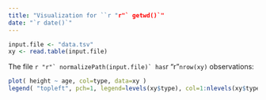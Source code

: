 ```yaml
---
title: "Visualization for ``r "r"` getwd()`"
date: "`r date()`"
---
```


```r
input.file <- "data.tsv"
xy <- read.table(input.file)
```

The file ``r "r"` normalizePath(input.file)`
has ``r "r"` nrow(xy)` observations:
```r
plot( height ~ age, col=type, data=xy )
legend( "topleft", pch=1, legend=levels(xy$type), col=1:nlevels(xy$type) )
```

